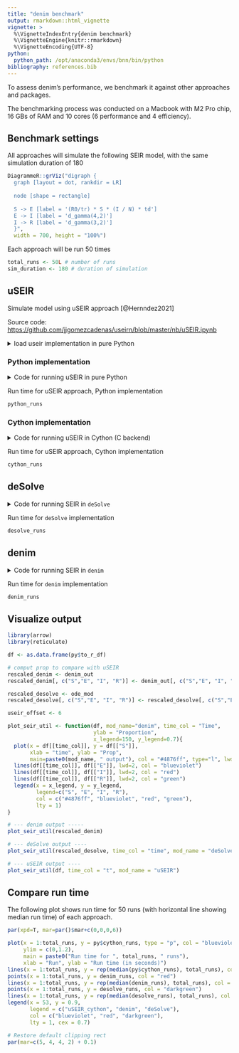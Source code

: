 ```yaml
---
title: "denim benchmark"
output: rmarkdown::html_vignette
vignette: >
  %\VignetteIndexEntry{denim benchmark}
  %\VignetteEngine{knitr::rmarkdown}
  %\VignetteEncoding{UTF-8}
python:
  python_path: /opt/anaconda3/envs/bnn/bin/python
bibliography: references.bib
---
```


To assess denim's performance, we benchmark it against other approaches and packages.

The benchmarking process was conducted on a Macbook with M2 Pro chip, 16 GBs of RAM and 10 cores (6 performance and 4 efficiency). 

## Benchmark settings

All approaches will simulate the following SEIR model, with the same simulation duration of 180

```r
DiagrammeR::grViz("digraph {
  graph [layout = dot, rankdir = LR]
  
  node [shape = rectangle]
  
  S -> E [label = '(R0/tr) * S * (I / N) * td']
  E -> I [label = 'd_gamma(4,2)']
  I -> R [label = 'd_gamma(3,2)']
  }",
  width = 700, height = "100%")
```

Each approach will be run 50 times

```r
total_runs <- 50L # number of runs
sim_duration <- 180 # duration of simulation
```

## uSEIR

Simulate model using uSEIR approach [@Hernndez2021]

Source code: <https://github.com/jjgomezcadenas/useirn/blob/master/nb/uSEIR.ipynb>

<details>

<summary>load useir implementation in pure Python</summary>

```r
library(reticulate)
# use_python("/opt/anaconda3/envs/bnn/bin/python", required = TRUE)
use_condaenv(condaenv='bnn', required = TRUE)
matplotlib <- import("matplotlib")
matplotlib$use("Agg", force = TRUE)
py_run_file("../supplements/useir_python.py")
```

</details>

### Python implementation

<details>

<summary>Code for running uSEIR in pure Python</summary>

```python
#| output: false

import time
import concurrent.futures
import pickle
import os
from statistics import mean

python_runs = []

def get_python_runtime(n):
  start = time.time()
  df = solve_uSeir(ti_shape     = 2,
                     ti_scale     = 4,
                     tr_shape     = 2,
                     tr_scale     = 3,
                     R0           = 3.5)
  end = time.time()
  return end - start
  
# load cached result if available instead of rerun due to long run time
cached_python_runs = "../supplements/python_runs.pkl"
if os.path.exists(cached_python_runs):
  # If the file exists, load the Python list from the file
  with open(cached_python_runs, 'rb') as f:
    python_runs = pickle.load(f)
else:
  print("no cache found")
  # multithread instead for quicker result
  with concurrent.futures.ProcessPoolExecutor(max_workers=8) as executor:
    python_runs = list(executor.map(get_python_runtime, range(r.total_runs)))
  
# mean(python_runs)

# plot_useir((df,), ('G',), T = 'uSEIR', figsize=(14,8))
# print(f'python solve_seir call: dr = {end-start}')
```

</details>

Run time for uSEIR approach, Python implementation

```python
python_runs
```

### Cython implementation

<details>

<summary>Code for running uSEIR in Cython (C backend)</summary>

```python
#| output: false

# import precompiled cython module
import sys
sys.path.insert(0, "../supplements")
import useir
import time
import pyarrow as pa

cython_runs = []

# --- Get runtime ----
for i in range(r.total_runs):
  start = time.time()
  df = useir.csolve_uSeir(dist = "gamma",
                    ti_shape     = 2,
                     ti_scale     = 4,
                     tr_shape     = 2,
                     tr_scale     = 3,
                     R0           = 3.5
  )
  end = time.time()

  cython_runs = cython_runs + [end - start]

# ---- Get output for uSEIR -----
df = useir.csolve_uSeir(dist = "gamma",
                    ti_shape     = 2,
                     ti_scale     = 4,
                     tr_shape     = 2,
                     tr_scale     = 3,
                     R0           = 3.5
  )
  
# convert to pyarrow table for easy conversion to R data.frames
to_r_df = pa.Table.from_pandas(df)
```

</details>

Run time for uSEIR approach, Cython implementation

```python
cython_runs
```

## deSolve

```{=html}
<details>
  <summary>Code for running SEIR in <code>deSolve</code></summary>
```
```r
library(deSolve)
parameters <- c(scale_I = 4, shape_I=2,
                scale_R = 3, shape_R = 2,
                timeStepDur = 1, R0 = 3.5, N = 1e6) 
initialValues <- c(S = 999999, E1 = 1,
                   E2 = 0, E = 0, I1=0, 
                   I2=0, I=0, R=0
                   )

# --- Transition def for deSolve
transition_func <- function(t, state, param){
  with(as.list( c(state, param) ), {
      gamma_rate_I = 1/scale_I
      gamma_rate_R = 1/scale_R
      
      tr = scale_R*shape_R
      
      dS = - (R0/tr) * S * I/N
      # apply linear chain trick
      dE1 = (R0/tr) * S * I/N - gamma_rate_I*E1
      dE2 = gamma_rate_I*E1 - gamma_rate_I*E2
      dE = dE1 + dE2
      dI1 = gamma_rate_I*E2 - gamma_rate_R*I1
      dI2 = gamma_rate_R*I1 - gamma_rate_R*I2
      dI =  dI1 + dI2

      dR = gamma_rate_R*I2
      list(c(dS, dE1, dE2, dE, dI1, dI2, dI, dR))
  })
}

times <- seq(0, sim_duration, 1)

# ------ Compute run time ------
desolve_runs <- sapply(1:total_runs,
  function(i){
    time <- system.time(
      ode(y = initialValues, times = times, parms = parameters, func = transition_func)
    )
    time[["elapsed"]]

  }

)

ode_mod <- ode(y = initialValues, times = times, parms = parameters, func = transition_func)

ode_mod <- as.data.frame(ode_mod)
```

```{=html}
</details>
```
Run time for `deSolve` implementation

```r
desolve_runs
```

## denim

<details>

<summary>Code for running SEIR in `denim`</summary>

```r
library(denim)

denim_model <- list(
  "S -> E" = "(R0/tr) * timeStepDur * S * (I/N)", # formulate according that of uSEIR method
  "E -> I" = d_gamma(scale = 4, shape = 2),
  "I -> R" = d_gamma(scale = 3, shape = 2)
)

initialValues <- c(S = 999999, E = 1, I= 0, R= 0)
parameters <- c(R0 = 3.5, 
                tr = 3*2, # compute mean recovery time, for gamma it's scale*shape
                N = 1e6, timeStepDur = 0.01)

# ---- Get runtimes ----
denim_runs <- sapply(1:total_runs,
  function (i) {
    time <- system.time(
      sim(transitions = denim_model,
                     initialValues = initialValues,
                     parameters = parameters,
                     simulationDuration = sim_duration, timeStep = 0.01)
    )
    return(time[["elapsed"]])
  })

# ---- Get output ----
denim_out <- sim(transitions = denim_model, 
                     initialValues = initialValues,
                     parameters = parameters,
                     simulationDuration = sim_duration, timeStep = 0.01)
```

</details>

Run time for `denim` implementation

```r
denim_runs
```

## Visualize output

```r
library(arrow)
library(reticulate)

df <- as.data.frame(py$to_r_df)

# comput prop to compare with uSEIR
rescaled_denim <- denim_out
rescaled_denim[, c("S","E", "I", "R")] <- denim_out[, c("S","E", "I", "R")]/1e6

rescaled_desolve <- ode_mod
rescaled_desolve[, c("S","E", "I", "R")] <- rescaled_desolve[, c("S","E", "I", "R")]/1e6

useir_offset <- 6

plot_seir_util <- function(df, mod_name="denim", time_col = "Time", 
                           ylab = "Proportion",
                           x_legend=150, y_legend=0.7){
  plot(x = df[[time_col]], y = df[["S"]],
       xlab = "time", ylab = "Prop", 
       main=paste0(mod_name, " output"), col = "#4876ff", type="l", lwd=2)
  lines(df[[time_col]], df[["E"]], lwd=2, col = "blueviolet")
  lines(df[[time_col]], df[["I"]], lwd=2, col = "red")
  lines(df[[time_col]], df[["R"]], lwd=2, col = "green")
  legend(x = x_legend, y = y_legend,
         legend=c("S", "E", "I", "R"),
         col = c("#4876ff", "blueviolet", "red", "green"),
         lty = 1)
}

# --- denim output -----
plot_seir_util(rescaled_denim)

# --- deSolve output ----
plot_seir_util(rescaled_desolve, time_col = "time", mod_name = "deSolve")

# --- uSEIR output ---- 
plot_seir_util(df, time_col = "t", mod_name = "uSEIR")
```

## Compare run time

The following plot shows run time for 50 runs (with horizontal line showing median run time) of each approach.

```r
par(xpd=T, mar=par()$mar+c(0,0,0,6))

plot(x = 1:total_runs, y = py$cython_runs, type = "p", col = "blueviolet",
     ylim = c(0,1.2),
     main = paste0("Run time for ", total_runs, " runs"),
     xlab = "Run", ylab = "Run time (in seconds)")
lines(x = 1:total_runs, y = rep(median(py$cython_runs), total_runs), col = "blueviolet", lty = 2)
points(x = 1:total_runs, y = denim_runs, col = "red")
lines(x = 1:total_runs, y = rep(median(denim_runs), total_runs), col = "red", lty = 2)
points(x = 1:total_runs, y = desolve_runs, col = "darkgreen")
lines(x = 1:total_runs, y = rep(median(desolve_runs), total_runs), col = "darkgreen", lty = 2)
legend(x = 53, y = 0.9,
       legend = c("uSEIR_cython", "denim", "deSolve"), 
       col = c("blueviolet", "red", "darkgreen"),
       lty = 1, cex = 0.7)

# Restore default clipping rect
par(mar=c(5, 4, 4, 2) + 0.1)
```
